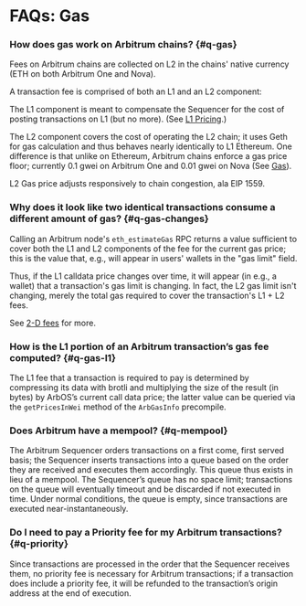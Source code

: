 # FAQs: Gas

### How does gas work on Arbitrum chains? {#q-gas}

Fees on Arbitrum chains are collected on L2 in the chains' native currency (ETH on both Arbitrum One and Nova).

A transaction fee is comprised of both an L1 and an L2 component:

The L1 component is meant to compensate the Sequencer for the cost of posting transactions on L1 (but no more). (See [L1 Pricing](/arbos/l1-pricing.mdx).)

The L2 component covers the cost of operating the L2 chain; it uses Geth for gas calculation and thus behaves nearly identically to L1 Ethereum. One difference is that unlike on Ethereum, Arbitrum chains enforce a gas price floor; currently 0.1 gwei on Arbitrum One and 0.01 gwei on Nova (See [Gas](/arbos/gas.mdx)).

L2 Gas price adjusts responsively to chain congestion, ala EIP 1559.

### Why does it look like two identical transactions consume a different amount of gas? {#q-gas-changes}

Calling an Arbitrum node's `eth_estimateGas` RPC returns a value sufficient to cover both the L1 and L2 components of the fee for the current gas price; this is the value that, e.g., will appear in users' wallets in the "gas limit" field.

Thus, if the L1 calldata price changes over time, it will appear (in e.g., a wallet) that a transaction's gas limit is changing. In fact, the L2 gas limit isn't changing, merely the total gas required to cover the transaction's L1 + L2 fees.

See [2-D fees](https://medium.com/offchainlabs/understanding-arbitrum-2-dimensional-fees-fd1d582596c9) for more.

### How is the L1 portion of an Arbitrum transaction’s gas fee computed? {#q-gas-l1}

The L1 fee that a transaction is required to pay is determined by compressing its data with brotli and multiplying the size of the result (in bytes) by ArbOS’s current call data price; the latter value can be queried via the `getPricesInWei` method of the `ArbGasInfo` precompile.

### Does Arbitrum have a mempool? {#q-mempool}

The Arbitrum Sequencer orders transactions on a first come, first served basis; the Sequencer inserts transactions into a queue based on the order they are received and executes them accordingly. This queue thus exists in lieu of a mempool. The Sequencer’s queue has no space limit; transactions on the queue will eventually timeout and be discarded if not executed in time. Under normal conditions, the queue is empty, since transactions are executed near-instantaneously.

### Do I need to pay a Priority fee for my Arbitrum transactions? {#q-priority}

Since transactions are processed in the order that the Sequencer receives them, no priority fee is necessary for Arbitrum transactions; if a transaction does include a priority fee, it will be refunded to the transaction’s origin address at the end of execution.
